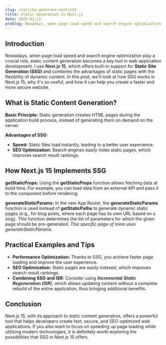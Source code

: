 ```yaml
---
slug: staticka-generace-nextjs15
title: Static Generation in Next.js
date: 2025-01-13
problog: Nowadays, when page load speed and search engine optimization play a crucial role, static content generation becomes a key tool in web application development.
---
```


<div>
  <h2 style="color: var(--blog-heading-color);">Introduction</h2>
  <p>
          Nowadays, when page load speed and search engine optimization play a crucial role, static content generation becomes a key tool in web application development. I use <strong style="font-weight: 600;">Next.js 15</strong>, which offers built-in support for <text style="color: var(--blog-code-color); font-weight: 700;">Static Site Generation (SSG)</text> and combines the advantages of static pages with the flexibility of dynamic content. In this post, we'll look at how SSG works in Next.js 15, why it's so useful, and how it can help you create a faster and more secure website.
  </p>
  <h2 style="color: var(--blog-heading-color);">What is Static Content Generation?</h2>
  <p>
    <text style="color: var(--blog-code-color); font-weight: 700;">      Basic Principle:</text> Static generation creates HTML pages during the application build process, instead of generating them on demand on the server.
  </p>
  <p>
    <text style="color: var(--blog-code-color); font-weight: 700;">Advantages of SSG:</text>
  </p>
  <ul>
    <li><text style="color: var(--blog-code-color); font-weight: 700;">Speed:</text> Static files load instantly, leading to a better user experience.</li>
    <li><text style="color: var(--blog-code-color); font-weight: 700;">SEO Optimization:</text> Search engines easily index static pages, which improves search result rankings.</li>
  </ul>
  <h2 style="color: var(--blog-heading-color);">How Next.js 15 Implements SSG</h2>
  <p>
    <text style="color: var(--blog-code-color); font-weight: 700;">      getStaticProps:</text> Using the <text style="color: var(--blog-function); font-weight: 700;">getStaticProps</text> function allows fetching data at build time. For example, you can load data from an external API and pass it to the component before rendering.
  </p>
  <p>
    <text style="color: var(--blog-code-color); font-weight: 700;">      generateStaticParams:</text> In the new App Router, the <text style="color: var(--blog-function); font-weight: 700;">generateStaticParams</text> function is used instead of <text style="color: var(--blog-function); font-weight: 700;">getStaticPaths</text> to generate dynamic static pages (e.g., for blog posts, where each page has its own URL based on a slug). This function determines the list of parameters for which the given page should be pre-generated. <em>This specific page of mine uses generateStaticParams</em>.
  </p>
  <h2 style="color: var(--blog-heading-color);">Practical Examples and Tips</h2>
  <ul>
    <li><text style="color: var(--blog-code-color); font-weight: 700;">Performance Optimization:</text> Thanks to SSG, you achieve faster page loading and improve the user experience.</li>
    <li><text style="color: var(--blog-code-color); font-weight: 700;">SEO Optimization:</text> Static pages are easily indexed, which improves search result rankings.</li>
    <li><text style="color: var(--blog-code-color); font-weight: 700;">Combining SSG and ISR:</text> Consider using <em style="font-weight: 600;">Incremental Static Regeneration (ISR)</em>, which allows updating content without a complete rebuild of the entire application, thus bringing additional benefits.</li>
  </ul>

<h2 style="color: var(--blog-heading-color);">Conclusion</h2>

  <p>
          Next.js 15, with its approach to static content generation, offers a powerful tool that helps developers create fast, secure, and SEO-optimized web applications. If you also want to focus on speeding up page loading while utilizing modern technologies, it is definitely worth exploring the possibilities that SSG in Next.js 15 offers.
  </p>
</div>

